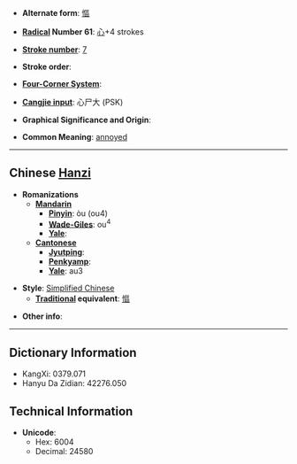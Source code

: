 * '''Alternate form''': [[慪]]

* '''[[Wiktionary:Chinese radical index| Radical]] Number 61''': [[Wiktionary:Chinese radical index 心|心]]+4 strokes

* '''[[Wiktionary:Chinese total strokes index|Stroke number]]''': [[Wiktionary:Chinese total strokes index 7|7]]

* '''Stroke order''': 

* '''[[Wiktionary:Chinese four corner index|Four-Corner System]]''': 

* '''[[Wiktionary:Chinese Cangjie index|Cangjie input]]''': 心尸大 (PSK)

* '''Graphical Significance and Origin''': 

* '''Common Meaning''': [[annoyed]]

----

== Chinese [[Hanzi]] ==

* '''Romanizations'''
** '''[[Mandarin]]'''
*** '''[[Pinyin]]''': òu (ou4)
*** '''[[Wade-Giles]]''': ou<sup>4</sup>
*** '''[[Yale]]''': 
** '''[[Cantonese]]'''
*** '''[[Jyutping]]''':
*** '''[[Penkyamp]]''': 
*** '''[[Yale]]''': au3

* '''Style''': [[Simplified Chinese]] 
** '''[[Traditional Chinese|Traditional]] equivalent''': [[慪]]

* '''Other info''': 

----

== Dictionary Information ==

* KangXi: 0379.071
* Hanyu Da Zidian: 42276.050

== Technical Information ==

* '''Unicode''':
** Hex: 6004
** Decimal: 24580